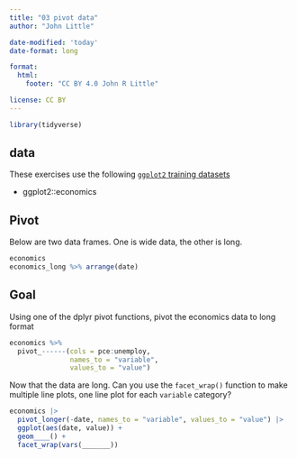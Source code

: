 ```yaml
---
title: "03 pivot data"
author: "John Little"

date-modified: 'today'
date-format: long

format: 
  html:
    footer: "CC BY 4.0 John R Little"

license: CC BY    
---
```


```r
library(tidyverse)
```

## data

These exercises use the following [`ggplot2` training datasets](https://ggplot2.tidyverse.org/reference/index.html#section-data)

-   ggplot2::economics

## Pivot

Below are two data frames. One is wide data, the other is long.

```r
economics
economics_long %>% arrange(date)
```

## Goal

Using one of the dplyr pivot functions, pivot the economics data to long format

```r
economics %>% 
  pivot_------(cols = pce:unemploy, 
               names_to = "variable", 
               values_to = "value") 
```

Now that the data are long. Can you use the `facet_wrap()` function to make multiple line plots, one line plot for each `variable` category?

```r
economics |> 
  pivot_longer(-date, names_to = "variable", values_to = "value") |> 
  ggplot(aes(date, value)) +
  geom____() + 
  facet_wrap(vars(_______))
```
